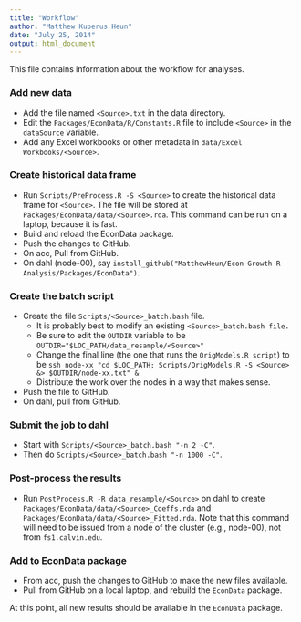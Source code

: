 ```yaml
---
title: "Workflow"
author: "Matthew Kuperus Heun"
date: "July 25, 2014"
output: html_document
---
```


This file contains information about the workflow for analyses.

### Add new data
* Add the file named `<Source>.txt` in the data directory.   
* Edit the `Packages/EconData/R/Constants.R` file to include `<Source>` in the `dataSource` variable.   
* Add any Excel workbooks or other metadata in `data/Excel Workbooks/<Source>`.

### Create historical data frame
* Run `Scripts/PreProcess.R -S <Source>` to create the historical data frame for `<Source>`.
The file will be stored at `Packages/EconData/data/<Source>.rda`.
This command can be run on a laptop, because it is fast.    
* Build and reload the EconData package.    
* Push the changes to GitHub.   
* On acc, Pull from GitHub.     
* On dahl (node-00), say `install_github("MatthewHeun/Econ-Growth-R-Analysis/Packages/EconData")`.   

### Create the batch script
* Create the file `Scripts/<Source>_batch.bash` file.
  + It is probably best to modify an existing `<Source>_batch.bash file.`      
  + Be sure to edit the `OUTDIR` variable to be `OUTDIR="$LOC_PATH/data_resample/<Source>"`     
  + Change the final line (the one that runs the `OrigModels.R script`) to be
`ssh node-xx "cd $LOC_PATH; Scripts/OrigModels.R -S <Source> &> $OUTDIR/node-xx.txt" &`        
  + Distribute the work over the nodes in a way that makes sense.
* Push the file to GitHub.      
* On dahl, pull from GitHub.      

### Submit the job to dahl
* Start with `Scripts/<Source>_batch.bash "-n 2 -C"`.
* Then do `Scripts/<Source>_batch.bash "-n 1000 -C"`.

### Post-process the results
* Run `PostProcess.R -R data_resample/<Source>` on dahl to create
`Packages/EconData/data/<Source>_Coeffs.rda` and
`Packages/EconData/data/<Source>_Fitted.rda`.
Note that this command will need to be issued from a node of the cluster (e.g., node-00), not from `fs1.calvin.edu`.

### Add to EconData package
* From acc, push the changes to GitHub to make the new files available.
* Pull from GitHub on a local laptop, and rebuild the `EconData` package.

At this point, all new results should be available in the `EconData` package.